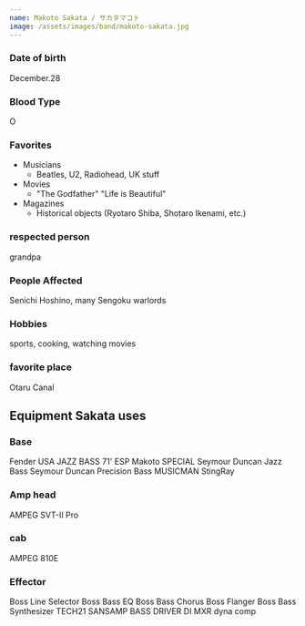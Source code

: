 ```yaml
---
name: Makoto Sakata / サカタマコト
image: /assets/images/band/makoto-sakata.jpg
---
```


### Date of birth

December.28

### Blood Type

O

### Favorites

- Musicians
  - Beatles, U2, Radiohead, UK stuff
- Movies
  - "The Godfather" "Life is Beautiful"
- Magazines
  - Historical objects (Ryotaro Shiba, Shotaro Ikenami, etc.)

### respected person

grandpa

### People Affected

Senichi Hoshino, many Sengoku warlords

### Hobbies

sports, cooking, watching movies

### favorite place

Otaru Canal

## Equipment Sakata uses

### Base

Fender USA JAZZ BASS 71'
ESP Makoto SPECIAL
Seymour Duncan Jazz Bass
Seymour Duncan Precision Bass
MUSICMAN StingRay

### Amp head

AMPEG SVT-II Pro

### cab

AMPEG 810E

### Effector

Boss Line Selector
Boss Bass EQ
Boss Bass Chorus
Boss Flanger
Boss Bass Synthesizer
TECH21 SANSAMP BASS DRIVER DI
MXR dyna comp
